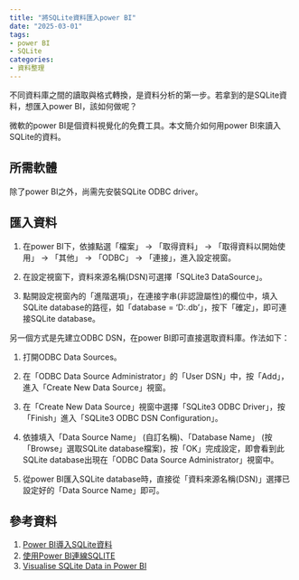 ```yaml
---
title: "將SQLite資料匯入power BI"
date: "2025-03-01"
tags:
- power BI
- SQLite
categories:
- 資料整理
---
```


不同資料庫之間的讀取與格式轉換，是資料分析的第一步。若拿到的是SQLite資料，想匯入power BI，該如何做呢？

<!--more-->

微軟的power BI是個資料視覺化的免費工具。本文簡介如何用power BI來讀入SQLite的資料。

## 所需軟體

除了power BI之外，尚需先安裝SQLite ODBC driver。


## 匯入資料

1. 在power BI下，依據點選「檔案」 &rarr; 「取得資料」 &rarr; 「取得資料以開始使用」 &rarr; 「其他」 &rarr; 「ODBC」 &rarr; 「連接」，進入設定視窗。

2. 在設定視窗下，資料來源名稱(DSN)可選擇「SQLite3 DataSource」。

3. 點開設定視窗內的「進階選項」，在連接字串(非認證屬性)的欄位中，填入SQLite database的路徑，如「database = 'D:\xxx\xxx\xxx\xxx.db'」，按下「確定」，即可連接SQLite database。

另一個方式是先建立ODBC DSN，在power BI即可直接選取資料庫。作法如下：

1. 打開ODBC Data Sources。

2. 在「ODBC Data Source Administrator」的「User DSN」中，按「Add」，進入「Create New Data Source」視窗。

3. 在「Create New Data Source」視窗中選擇「SQLite3 ODBC Driver」，按「Finish」進入「SQLite3 ODBC DSN Configuration」。

4. 依據填入「Data Source Name」 (自訂名稱)、「Database Name」 (按「Browse」選取SQLite database檔案)，按「OK」完成設定，即會看到此SQLite database出現在「ODBC Data Source Administrator」視窗中。

5. 從power BI匯入SQLite database時，直接從「資料來源名稱(DSN)」選擇已設定好的「Data Source Name」即可。


## 參考資料

1. [Power BI導入SQLite資料](https://medium.com/@ss1111119/power-bi%E5%B0%8E%E5%85%A5sqlite%E8%B3%87%E6%96%99-d003c8fbaf09)
2. [使用Power BI連線SQLITE](https://hackmd.io/@hkh/B1UAjYuhD)
3. [Visualise SQLite Data in Power BI](https://biinsight.com/visualise-sqlite-data-in-power-bi/)
